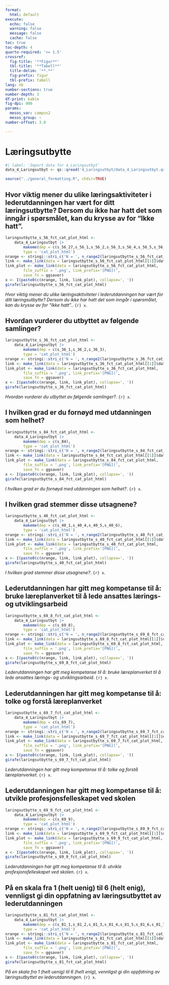 ```yaml
---
format:
  html: default
execute:
  echo: false
  warning: false
  message: false
  cache: false
toc: true
toc-depth: 4
quarto-required: '>= 1.5'
crossref:
  fig-title: '**Figur**'
  tbl-title: '**Tabell**'
  title-delim: '**.**'
  fig-prefix: figur
  tbl-prefix: tabell
lang: nb
number-sections: true
number-depth: 3
df-print: kable
fig-dpi: 900
params:
  mesos_var: campus2
  mesos_group: ~
number-offset: 3.0

---
```

# Læringsutbytte
```r
#| label: 'Import data for 4_Laringsutbyt'
data_4_Laringsutbyt <- qs::qread('4_Laringsutbyt/data_4_Laringsutbyt.qs')
```
```r
source("../general_formatting.R", chdir=TRUE)
```

## Hvor viktig mener du ulike læringsaktiviteter i lederutdanningen har vært for ditt læringsutbytte? Dersom du ikke har hatt det som inngår i spørsmålet, kan du krysse av for "Ikke hatt".{#sec-Hvor-viktig-mener-du-ulike-laringsaktiviteter-i-lederutdanningen-har-vart-for-ditt-laringsutbytte-Dersom-du-ikke-har-hatt-det-som-inngar-i-sporsmalet-kan-du-krysse-av-for-Ikke-hatt--34}


::: {#fig-laringsutbytte-s-56-fct-cat-plot-html}

```r
laringsutbytte_s_56_fct_cat_plot_html <-
	data_4_Laringsutbyt |>
		makeme(dep = c(s_56_27,s_56_1,s_56_2,s_56_3,s_56_4,s_56_5,s_56_6,s_56_7,s_56_8,s_56_9,s_56_10,s_56_11,s_56_12,s_56_13),
		type = 'cat_plot_html')
nrange <- stringi::stri_c('N = ', n_range2(laringsutbytte_s_56_fct_cat_plot_html[[1]]))
link <- make_link(data = laringsutbytte_s_56_fct_cat_plot_html[[1]]$data)
link_plot <- make_link(data = laringsutbytte_s_56_fct_cat_plot_html,
		file_suffix = '.png', link_prefix='[PNG](',
		save_fn = ggsaver)
x <- I(paste0(c(nrange, link, link_plot), collapse=', '))
girafe(laringsutbytte_s_56_fct_cat_plot_html)
```

_Hvor viktig mener du ulike læringsaktiviteter i lederutdanningen har vært for ditt læringsutbytte? Dersom du ikke har hatt det som inngår i spørsmålet, kan du krysse av for "Ikke hatt"._. `{r} x`.

:::


## Hvordan vurderer du utbyttet av følgende samlinger?{#sec-Hvordan-vurderer-du-utbyttet-av-folgende-samlinger--06}


::: {#fig-laringsutbytte-s-36-fct-cat-plot-html}

```r
laringsutbytte_s_36_fct_cat_plot_html <-
	data_4_Laringsutbyt |>
		makeme(dep = c(s_36_1,s_36_2,s_36_3),
		type = 'cat_plot_html')
nrange <- stringi::stri_c('N = ', n_range2(laringsutbytte_s_36_fct_cat_plot_html[[1]]))
link <- make_link(data = laringsutbytte_s_36_fct_cat_plot_html[[1]]$data)
link_plot <- make_link(data = laringsutbytte_s_36_fct_cat_plot_html,
		file_suffix = '.png', link_prefix='[PNG](',
		save_fn = ggsaver)
x <- I(paste0(c(nrange, link, link_plot), collapse=', '))
girafe(laringsutbytte_s_36_fct_cat_plot_html)
```

_Hvordan vurderer du utbyttet av følgende samlinger?_. `{r} x`.

:::


## I hvilken grad er du fornøyd med utdanningen som helhet?{#sec-I-hvilken-grad-er-du-fornoyd-med-utdanningen-som-helhet--00}


::: {#fig-laringsutbytte-s-84-fct-cat-plot-html}

```r
laringsutbytte_s_84_fct_cat_plot_html <-
	data_4_Laringsutbyt |>
		makeme(dep = c(s_84),
		type = 'cat_plot_html')
nrange <- stringi::stri_c('N = ', n_range2(laringsutbytte_s_84_fct_cat_plot_html[[1]]))
link <- make_link(data = laringsutbytte_s_84_fct_cat_plot_html[[1]]$data)
link_plot <- make_link(data = laringsutbytte_s_84_fct_cat_plot_html,
		file_suffix = '.png', link_prefix='[PNG](',
		save_fn = ggsaver)
x <- I(paste0(c(nrange, link, link_plot), collapse=', '))
girafe(laringsutbytte_s_84_fct_cat_plot_html)
```

_I hvilken grad er du fornøyd med utdanningen som helhet?_. `{r} x`.

:::


## I hvilken grad stemmer disse utsagnene?{#sec-I-hvilken-grad-stemmer-disse-utsagnene--55}


::: {#fig-laringsutbytte-s-40-fct-cat-plot-html}

```r
laringsutbytte_s_40_fct_cat_plot_html <-
	data_4_Laringsutbyt |>
		makeme(dep = c(s_40_1,s_40_4,s_40_5,s_40_6),
		type = 'cat_plot_html')
nrange <- stringi::stri_c('N = ', n_range2(laringsutbytte_s_40_fct_cat_plot_html[[1]]))
link <- make_link(data = laringsutbytte_s_40_fct_cat_plot_html[[1]]$data)
link_plot <- make_link(data = laringsutbytte_s_40_fct_cat_plot_html,
		file_suffix = '.png', link_prefix='[PNG](',
		save_fn = ggsaver)
x <- I(paste0(c(nrange, link, link_plot), collapse=', '))
girafe(laringsutbytte_s_40_fct_cat_plot_html)
```

_I hvilken grad stemmer disse utsagnene?_. `{r} x`.

:::


## Lederutdanningen har gitt meg kompetanse til å: bruke læreplanverket til å lede ansattes lærings- og utviklingsarbeid{#sec-Lederutdanningen-har-gitt-meg-kompetanse-til-a-bruke-lareplanverket-til-a-lede-ansattes-larings-og-utviklingsarbeid-66}


::: {#fig-laringsutbytte-s-69-8-fct-cat-plot-html}

```r
laringsutbytte_s_69_8_fct_cat_plot_html <-
	data_4_Laringsutbyt |>
		makeme(dep = c(s_69_8),
		type = 'cat_plot_html')
nrange <- stringi::stri_c('N = ', n_range2(laringsutbytte_s_69_8_fct_cat_plot_html[[1]]))
link <- make_link(data = laringsutbytte_s_69_8_fct_cat_plot_html[[1]]$data)
link_plot <- make_link(data = laringsutbytte_s_69_8_fct_cat_plot_html,
		file_suffix = '.png', link_prefix='[PNG](',
		save_fn = ggsaver)
x <- I(paste0(c(nrange, link, link_plot), collapse=', '))
girafe(laringsutbytte_s_69_8_fct_cat_plot_html)
```

_Lederutdanningen har gitt meg kompetanse til å: bruke læreplanverket til å lede ansattes lærings- og utviklingsarbeid_. `{r} x`.

:::


## Lederutdanningen har gitt meg kompetanse til å: tolke og forstå læreplanverket{#sec-Lederutdanningen-har-gitt-meg-kompetanse-til-a-tolke-og-forsta-lareplanverket-26}


::: {#fig-laringsutbytte-s-69-7-fct-cat-plot-html}

```r
laringsutbytte_s_69_7_fct_cat_plot_html <-
	data_4_Laringsutbyt |>
		makeme(dep = c(s_69_7),
		type = 'cat_plot_html')
nrange <- stringi::stri_c('N = ', n_range2(laringsutbytte_s_69_7_fct_cat_plot_html[[1]]))
link <- make_link(data = laringsutbytte_s_69_7_fct_cat_plot_html[[1]]$data)
link_plot <- make_link(data = laringsutbytte_s_69_7_fct_cat_plot_html,
		file_suffix = '.png', link_prefix='[PNG](',
		save_fn = ggsaver)
x <- I(paste0(c(nrange, link, link_plot), collapse=', '))
girafe(laringsutbytte_s_69_7_fct_cat_plot_html)
```

_Lederutdanningen har gitt meg kompetanse til å: tolke og forstå læreplanverket_. `{r} x`.

:::


## Lederutdanningen har gitt meg kompetanse til å: utvikle profesjonsfelleskapet ved skolen{#sec-Lederutdanningen-har-gitt-meg-kompetanse-til-a-utvikle-profesjonsfelleskapet-ved-skolen-89}


::: {#fig-laringsutbytte-s-69-9-fct-cat-plot-html}

```r
laringsutbytte_s_69_9_fct_cat_plot_html <-
	data_4_Laringsutbyt |>
		makeme(dep = c(s_69_9),
		type = 'cat_plot_html')
nrange <- stringi::stri_c('N = ', n_range2(laringsutbytte_s_69_9_fct_cat_plot_html[[1]]))
link <- make_link(data = laringsutbytte_s_69_9_fct_cat_plot_html[[1]]$data)
link_plot <- make_link(data = laringsutbytte_s_69_9_fct_cat_plot_html,
		file_suffix = '.png', link_prefix='[PNG](',
		save_fn = ggsaver)
x <- I(paste0(c(nrange, link, link_plot), collapse=', '))
girafe(laringsutbytte_s_69_9_fct_cat_plot_html)
```

_Lederutdanningen har gitt meg kompetanse til å: utvikle profesjonsfelleskapet ved skolen_. `{r} x`.

:::


## På en skala fra 1 (helt uenig) til 6 (helt enig), vennligst gi din oppfatning av læringsutbyttet av lederutdanningen{#sec-Pa-en-skala-fra-1-helt-uenig-til-6-helt-enig-vennligst-gi-din-oppfatning-av-laringsutbyttet-av-lederutdanningen-21}


::: {#fig-laringsutbytte-s-81-fct-cat-plot-html}

```r
laringsutbytte_s_81_fct_cat_plot_html <-
	data_4_Laringsutbyt |>
		makeme(dep = c(s_81_1,s_81_2,s_81_3,s_81_4,s_81_5,s_81_6,s_81_7,s_81_8,s_81_9),
		type = 'cat_plot_html')
nrange <- stringi::stri_c('N = ', n_range2(laringsutbytte_s_81_fct_cat_plot_html[[1]]))
link <- make_link(data = laringsutbytte_s_81_fct_cat_plot_html[[1]]$data)
link_plot <- make_link(data = laringsutbytte_s_81_fct_cat_plot_html,
		file_suffix = '.png', link_prefix='[PNG](',
		save_fn = ggsaver)
x <- I(paste0(c(nrange, link, link_plot), collapse=', '))
girafe(laringsutbytte_s_81_fct_cat_plot_html)
```

_På en skala fra 1 (helt uenig) til 6 (helt enig), vennligst gi din oppfatning av læringsutbyttet av lederutdanningen_. `{r} x`.

:::
